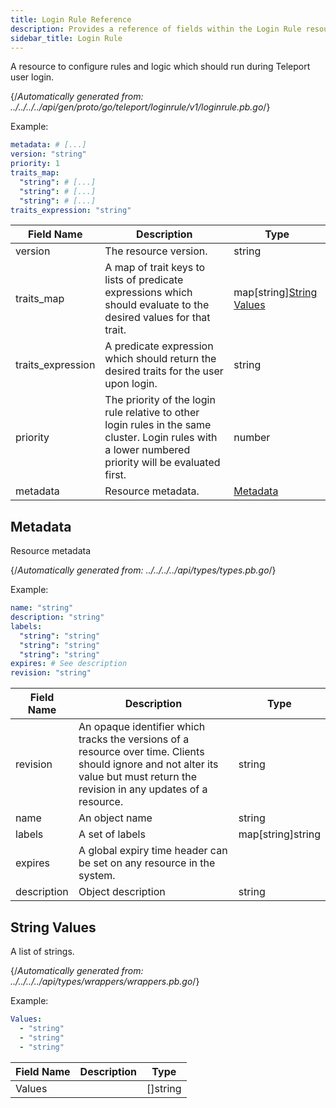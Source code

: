 ```yaml
---
title: Login Rule Reference
description: Provides a reference of fields within the Login Rule resource, which you can manage with tctl.
sidebar_title: Login Rule
---
```


A resource to configure rules and logic which should run during Teleport user login.

{/*Automatically generated from: ../../../../api/gen/proto/go/teleport/loginrule/v1/loginrule.pb.go*/}

Example:

```yaml
metadata: # [...]
version: "string"
priority: 1
traits_map: 
  "string": # [...]
  "string": # [...]
  "string": # [...]
traits_expression: "string"
```
|Field Name|Description|Type|
|---|---|---|
|version|The resource version.|string|
|traits_map|A map of trait keys to lists of predicate expressions which should evaluate to the desired values for that trait.|map[string][String Values](#string-values)|
|traits_expression|A predicate expression which should return the desired traits for the user upon login.|string|
|priority|The priority of the login rule relative to other login rules in the same cluster. Login rules with a lower numbered priority will be evaluated first.|number|
|metadata|Resource metadata.|[Metadata](#metadata)|

## Metadata

Resource metadata

{/*Automatically generated from: ../../../../api/types/types.pb.go*/}

Example:

```yaml
name: "string"
description: "string"
labels: 
  "string": "string"
  "string": "string"
  "string": "string"
expires: # See description
revision: "string"
```

|Field Name|Description|Type|
|---|---|---|
|revision|An opaque identifier which tracks the versions of a resource over time. Clients should ignore and not alter its value but must return the revision in any updates of a resource.|string|
|name|An object name|string|
|labels|A set of labels|map[string]string|
|expires|A global expiry time header can be set on any resource in the system.||
|description|Object description|string|

## String Values

A list of strings.

{/*Automatically generated from: ../../../../api/types/wrappers/wrappers.pb.go*/}

Example:

```yaml
Values: 
  - "string"
  - "string"
  - "string"
```

|Field Name|Description|Type|
|---|---|---|
|Values||[]string|

